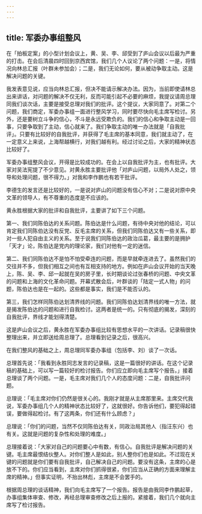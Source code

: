 ```yaml
---
---
---
```

title: 军委办事组整风
---




在「拍板定案」的小型计划会议上，黄、吴、李、邱受到了庐山会议以后最为严重的打击。在会后清晨四时回到京西宾馆，我们几个人议论了两个问题：一是，将情况向林总汇报（叶群未参加会）；二是，我们无论如何，要从被动争取主动。这是解决问题的关键。

我发表意见说，应当向林总汇报，但决不能请示解决办法。因为，当前即使请林总出来讲话，对问题的解决不仅无利，反而可能引起不必要的麻烦，我提议请周总理同我们谈次话，主要是接受总理对我们的批评。这个提议，大家同意了。对第二个问题，我们商定，军委办事组一面进行整风学习，同时要尽快向毛主席写检讨。另外，还是要树立斗争的信心，不斗是永远受欺负的。我们的信心和争取主动是一回事，只要争取到了主动，信心就来了。我们争取主动的唯一办法就是「自我批评」。只要有比较好的自我批评，并获得了毛主席的基本同意，我们就主动了，在一定意义上来说，上海帮越横行，对我们越有利。经过讨论之后，大家的精神状态比较好了。

军委办事组整风会议，开得是比较成功的。在会上以自我批评为主，也有批评。大家对吴法宪提了不少意见。对黄永胜主要批评他「对庐山问题，以局外人处之，领导和处理问题，很不得力。」对我和李作鹏也有若干批评。

李德生的发言还是比较好的，一是说对庐山的问题没有信心不对；二是说对原中央文革的领导人，有不尊重的态度是不应该的。

黄永胜根据大家的批评和自我批评，主要讲了如下三个问题。

第一、我们同陈伯达的关系问题。陈伯达是什么问题，有待中央对他的结论，可以肯定我们同陈伯达没有反党、反毛主席的关系，但我们同陈伯达又有一些关系，即对一些人犯自由主义的关系。至于说我们同陈伯达的政治瓜葛，最主要的是拥护「天才」论，陈伯达是党内的理论家，我们对他有一定的迷信。

第二、我们同陈伯达不是怕不怕受牵连的问题，而是早就牵连进去了。虽然我们的交往并不多，但我们相互之间也有互相支持的地方。例如在庐山会议开始的当天晚上，陈、吴、李、邱一起就在吴的房子里，长时期谈论过张春桥的问题、中央文革的问题和上海的文化革命问题。开幕式散会后，叶群谈的「陆定一式人物」的问题，陈伯达也是在一起的。这些都是事实，我们是不能否认的。

第三，我们怎样同陈伯达划清界线的问题。我们同陈伯达划清界线的唯一方法，就是揭发陈伯达的问题和进行自我检讨。这两者是统一的。只有彻底的揭发，深刻的自我批评，界线才能划得清楚。

这是庐山会议之后，黄永胜在军委办事组比较有思想水平的一次讲话。记录稿很快整理出来，并立即送给周总理了。总理看到记录之后，很高兴。

在我们整风的基础之上，周总理同军委办事组（包括李、刘）谈了一次话。

总理首先说：「我看到永胜同志发言的记录稿，这是一篇很好的讲话。在这个记录稿的基础上，可以写一篇较好的检讨报告。你们应立即向毛主席写个报告。」接着总理谈了两个问题。一是，毛主席对我们几个人的态度问题：二是，自我批评问题。

总理说：「毛主席对你们仍然是很关心的。我刚才就是从主席那里来。主席交代我说，军委办事组几个人的精神状态比较好了，这就很好。你告诉他们，要犯得起错误，要做得起检讨。有了这两条，你们还有什么顾虑？」

总理说：「你们的问题，当然不仅同陈伯达有关，同政治局其他人（指汪东兴）也有关。这就是问题的复杂性和处理的难度。」

总理接着说：「大家对自己的问题要心中有数，有信心。自我批评是解决问题的关键。毛主席最恨结伙整人。对你们整人是如此，别人整你们也是如此。不过现在关键的问题就是你们要有自我批评，自己解决自己的问题。要没有这条，主席的心是放不下的。你们应当看到，主席对你们抓得很紧，你们应当从正确的方面来理解主席的精神。」但事实证明，不抬出林彪，主席是不会罢手的。

根据周总理的谈话精神，我们向毛主席写了一个报告。报告是由我同李作鹏起草，办事组集体审查、修改，再经总理审查修改之后上报的。紧接着，我们几个就向主席写了检讨报告。